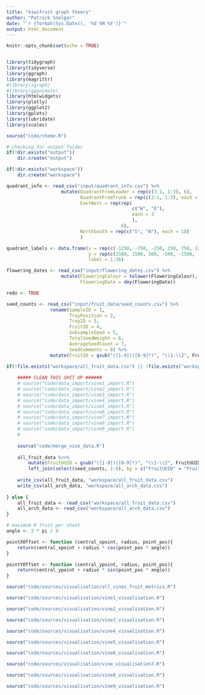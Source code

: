 ---
title: "kiwifruit graph theory"
author: "Patrick Snelgar"
date: "`r {format(Sys.Date(), '%d %M %Y')}`"
output: html_document
---

```{r setup, include=FALSE}
knitr::opts_chunk$set(echo = TRUE)


library(tidygraph)
library(tidyverse)
library(ggraph)
library(magrittr)
#library(igraph)
#library(gganimate)
library(htmlwidgets)
library(plotly)
library(ggplot2)
library(gplots)
library(lubridate)
library(scales)

source("code/theme.R")

# checking for output folder
if(!dir.exists("output"))
	dir.create("output")

if(!dir.exists("workspace"))
	dir.create("workspace")
```


```{r misc_data_import, echo = FALSE}

quadrant_info <- read_csv("input/quadrant_info.csv") %>%
					mutate(QuadrantFromLeader = rep(c(3:1, 1:3), 6), 
						   QuadrantFromTrunk = rep(c(3:1, 1:3), each = 6),
						   EastWest = rep(rep(
					   						  c("W", "E"), 
					   						  each = 3
					   						  ),
						   			   	  6),
						   NorthSouth = rep(c("S", "N"), each = 18)
						   )

quadrant_labels <- data.frame(x = rep(c(-1250, -750, -250, 250, 750, 1250), each = 6),
							  y = rep(c(2500, 1500, 500, -500, -1500, -2500), 6),
							  label = 1:36)

flowering_dates <- read_csv("input/flowering_dates.csv") %>%
					mutate(FloweringColour = tolower(FloweringColour),
						   FloweringDate = dmy(FloweringDate))

```

```{r vine_data_import, echo = FALSE}
redo <- TRUE

seed_counts <- read_csv("input/fruit_data/seed_counts.csv") %>%
				rename(SampleID = 1,
					   TrayPosition = 2,
					   TrayID = 3,
					   FruitID = 4,
					   SubsampleSeed = 5,
					   TotalSeedWeight = 6,
					   AverageSeedCount = 7,
					   SeedComments = 8) %>%
				mutate(FruitID = gsub("([1-9])([0-9]*)", "\\1-\\2", FruitID))

if(!file.exists("workspace/all_fruit_data.csv") || !file.exists("workspace/all_arch_data.csv") || redo){
	
	##### CLEAN THIS SHIT UP ######
	# source("code/data_import/vine1_import.R")
	# source("code/data_import/vine2_import.R")
	# source("code/data_import/vine3_import.R")
	# source("code/data_import/vine4_import.R")
	# source("code/data_import/vine5_import.R")
	# source("code/data_import/vine6_import.R")
	# source("code/data_import/vine7_import.R")
	# source("code/data_import/vine8_import.R")
	# source("code/data_import/vine9_import.R")
	# 
	
	source("code/merge_vine_data.R")
	
	all_fruit_data %<>%
		mutate(FruitUUID = gsub("([1-9])([0-9]*)", "\\1-\\2", FruitUUID))%>%
		left_join(select(seed_counts, 1:8), by = c("FruitUUID" = "FruitID"))
	
	write_csv(all_fruit_data, "workspace/all_fruit_data.csv")
	write_csv(all_arch_data, "workspace/all_arch_data.csv")
	
} else {
	all_fruit_data <- read_csv("workspace/all_fruit_data.csv")
	all_arch_data <- read_csv("workspace/all_arch_data.csv")
}


```

```{r functions, echo = FALSE}

# maximum 9 fruit per shoot
angle <- 2 * pi / 9

pointXOffset <- function (central_xpoint, radius, point_pos){
	return(central_xpoint + radius * cos(point_pos * angle))
}

pointYOffset <- function (central_ypoint, radius, point_pos){
	return(central_ypoint + radius * sin(point_pos * angle))
}

```

```{r all_vines_plot, echo = FALSE}

source("code/sources/visualisation/all_vines_fruit_metrics.R")

```


```{r vine1_visualisation, echo=FALSE}

source("code/sources/visualisation/vine1_visualisation.R")

```

```{r vine2_visualisation, echo=FALSE}

source("code/sources/visualisation/vine2_visualisation.R")

```

```{r vine3_visualisation, echo=FALSE}

source("code/sources/visualisation/vine3_visualisation.R")

```

```{r vine4_visualisation, echo=FALSE}

source("code/sources/visualisation/vine4_visualisation.R")

```

```{r vine5_visualisation, echo=FALSE}

source("code/sources/visualisation/vine5_visualisation.R")

```

```{r vine6_visualisation, echo=FALSE}

source("code/sources/visualisation/vine6_visualisation.R")

```

```{r vine7_visualisation, echo=FALSE}

source("code/sources/visualisation/vine_visualisation7.R")

```

```{r vine8_visualisation, echo=FALSE}

source("code/sources/visualisation/vine8_visualisation.R")

```

```{r vine9_visualisation, echo=FALSE}

source("code/sources/visualisation/vine9_visualisation.R")

```
